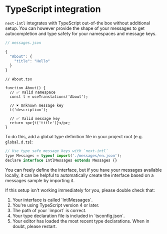 
# TypeScript integration

`next-intl` integrates with TypeScript out-of-the box without additional setup. You can however provide the shape of your messages to get autocompletion and type safety for your namespaces and message keys.

```js
// messages.json

{
  "About": {
    "title": "Hello"
  }
}
```

```tsx
// About.tsx

function About() {
  // ✅ Valid namespace
  const t = useTranslations('About');

  // ✖️ Unknown message key
  t('description');

  // ✅ Valid message key
  return <p>{t('title')}</p>;
}
```

To do this, add a global type definition file in your project root (e.g. `global.d.ts`):

```jsx
// Use type safe message keys with `next-intl`
type Messages = typeof import('./messages/en.json');
declare interface IntlMessages extends Messages {}
```

You can freely define the interface, but if you have your messages available locally, it can be helpful to automatically create the interface based on a messages sample by importing it.

<Callout>
  If this setup isn't working immediately for you, please double check that:
  <ol className="mt-2">
    <li>Your interface is called `IntlMessages`.</li>
    <li>You're using TypeScript version 4 or later.</li>
    <li>The path of your `import` is correct.</li>
    <li>Your type declaration file is included in `tsconfig.json`.</li>
    <li>
      Your editor has loaded the most recent type declarations. When in doubt,
      please restart.
    </li>
  </ol>
</Callout>
